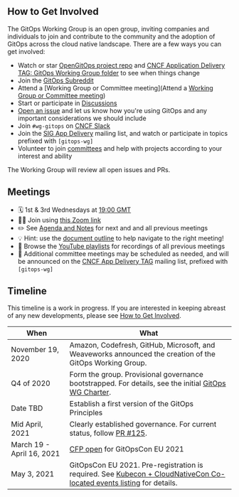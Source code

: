 ## <a id="how-to-get-involved"></a> How to Get Involved

The GitOps Working Group is an open group, inviting companies and individuals to join and contribute to the community and the adoption of GitOps across the cloud native landscape.
There are a few ways you can get involved:

- Watch or star [OpenGitOps project repo](https://github.com/open-gitops/project/blob/main/README.md#repositories) and [CNCF Application Delivery TAG: GitOps Working Group folder](https://github.com/cncf/tag-app-delivery/tree/main/gitops-wg) to see when things change
- Join the [GitOps Subreddit](https://www.reddit.com/r/GitOps/)
- Attend a [Working Group or Committee meeting](Attend a [Working Group or Committee meeting](https://github.com/cncf/tag-app-delivery/tree/main/gitops-wg#meetings))
- Start or participate in [Discussions](https://github.com/open-gitops/project/discussions)
- [Open an issue](https://github.com/open-gitops/project/issues) and let us know how you're using GitOps and any important considerations we should include
- Join `#wg-gitops` on [CNCF Slack](https://slack.cncf.io/)
- Join the [SIG App Delivery](https://github.com/cncf/sig-app-delivery) mailing list, and watch or participate in topics prefixed with `[gitops-wg]`
- Volunteer to join [committees](https://github.com/open-gitops/project/blob/main/GOVERNANCE.md#committees) and help with projects according to your interest and ability

The Working Group will review all open issues and PRs.

## <a id="meetings"></a> Meetings

- 🗓 1st & 3rd Wednesdays at [19:00 GMT](https://greenwichmeantime.com/time-gadgets/time-zone-converter/)
- 👩‍💻 Join using [this Zoom link](https://zoom.us/j/93779536510?pwd=TEFzbGRzREI3MVlkZmluemVkMEhHdz09)
- ✏️ See [Agenda and Notes](https://docs.google.com/document/d/1hxifmCdOV5_FbKloDJRWZQHq0ge-trXJKF-BgV4wHVk/) for next and and all previous meetings
- 💡 Hint: use the [document outline](https://support.google.com/docs/answer/6367684) to help navigate to the right meeting!
- 📼 Browse the [YouTube playlists](https://www.youtube.com/channel/UCI6iqYuuI4gZuOCZaks5i1g/playlists) for recordings of all previous meetings
- 📧 Additional committee meetings may be scheduled as needed, and will be announced on the [CNCF App Delivery TAG](https://github.com/cncf/tag-app-delivery) mailing list, prefixed with `[gitops-wg]`

## <a id="timeline"></a> Timeline

This timeline is a work in progress.
If you are interested in keeping abreast of any new developments, please see [How to Get Involved](#how-to-get-involved).

| When                      | What                                                                                                                                                                                                                          |
| ------------------------- | ----------------------------------------------------------------------------------------------------------------------------------------------------------------------------------------------------------------------------- |
| November 19, 2020         | Amazon, Codefresh, GitHub, Microsoft, and Weaveworks announced the creation of the GitOps Working Group.                                                                                                                      |
| Q4 of 2020                | Form the group. Provisional governance bootstrapped. For details, see the initial [GitOps WG Charter](https://docs.google.com/document/d/11EZfvB2FFI837nMmArnyv-wizsIJvc-4_xdgfoUXF4o/view).                                  |
| Date TBD                  | Establish a first version of the GitOps Principles                                                                                                                                                                            |
| Mid April, 2021           | Clearly established governance. For current status, follow [PR #125](https://github.com/gitops-working-group/gitops-working-group/pull/125).                                                                                  |
| March 19 - April 16, 2021 | [CFP open](https://docs.google.com/forms/d/e/1FAIpQLSeNahDbiEolx6WZmtxx4L65qmq7pZTX86nQAltq2uC12tCQYg/viewform) for GitOpsCon EU 2021                                                                                         |
| May 3, 2021               | GitOpsCon EU 2021. Pre-registration is required. See [Kubecon + CloudNativeCon Co-located events listing](https://events.linuxfoundation.org/kubecon-cloudnativecon-europe/program/colocated-events/#gitops-con) for details. |
